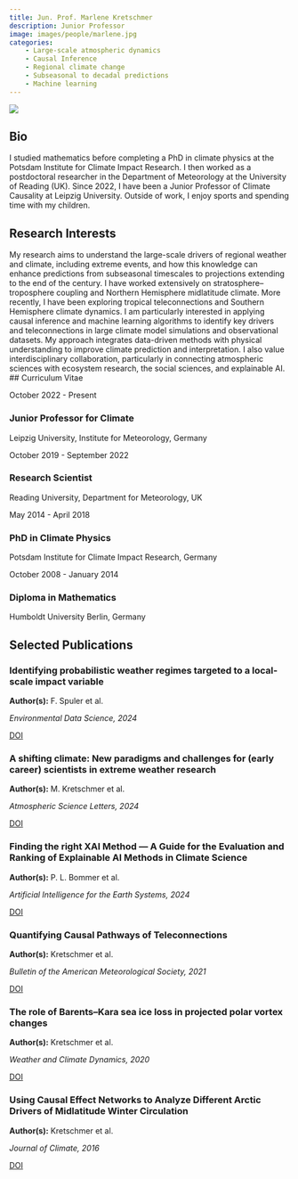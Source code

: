 ```yaml
---
title: Jun. Prof. Marlene Kretschmer
description: Junior Professor
image: images/people/marlene.jpg
categories:
    - Large-scale atmospheric dynamics 
    - Causal Inference
    - Regional climate change
    - Subseasonal to decadal predictions
    - Machine learning
---
```



<div class="profile-container">
<div class="profile-image-container">
<img src="/images/people/marlene.jpg" class="profile-image">
<div class="social-icons">
  <a href="mailto:marlene.kretschmer@uni-leipzig.de" target="_blank">
    <i class="fa-solid fa-envelope"></i>
  </a>
  <a href="https://orcid.org/0000-0002-2756-9526" target="_blank">
    <i class="fa-brands fa-orcid"></i>
  </a>
  <a href="https://www.physes.uni-leipzig.de/en/institut-fuer-meteorologie/forschung/arbeitsgruppe-klimakausalitaet/team" target="_blank">
    <i class="fa-solid fa-building-columns"></i>
  </a>
  <a href="https://bsky.app/profile/marleneclimate.bsky.social" target="_blank">
    <i class="fa-brands fa-bluesky"></i>
  </a>
</div>
</div>

<div class="bio-content">

## Bio  

I studied mathematics before completing a PhD in climate physics at the Potsdam Institute for Climate Impact Research. I then worked as a postdoctoral researcher in the Department of Meteorology at the University of Reading (UK). Since 2022, I have been a Junior Professor of Climate Causality at Leipzig University. Outside of work, I enjoy sports and spending time with my children.

</div>
</div>

## Research Interests

My research aims to understand the large-scale drivers of regional weather and climate, including extreme events, and how this knowledge can enhance predictions from subseasonal timescales to projections extending to the end of the century. I have worked extensively on stratosphere–troposphere coupling and Northern Hemisphere midlatitude climate. More recently, I have been exploring tropical teleconnections and Southern Hemisphere climate dynamics. I am particularly interested in applying causal inference and machine learning algorithms to identify key drivers and teleconnections in large climate model simulations and observational datasets. My approach integrates data-driven methods with physical understanding to improve climate prediction and interpretation. I also value interdisciplinary collaboration, particularly in connecting atmospheric sciences with ecosystem research, the social sciences, and explainable AI.
## Curriculum Vitae <span class="cv-toggle" data-bs-toggle="collapse" data-bs-target="#cv-timeline" aria-expanded="false"></span>

<div id="cv-timeline" class="collapse">
<div class="timeline">
<div class="timeline-item">
<div class="timeline-date">October 2022 - Present</div>
<div class="timeline-content">
<h3>Junior Professor for Climate</h3>
<p>Leipzig University, Institute for Meteorology, Germany</p>
</div>
</div>

<div class="timeline-item">
<div class="timeline-date">October 2019 - September 2022</div>
<div class="timeline-content">
<h3>Research Scientist</h3>
<p>Reading University, Department for Meteorology, UK</p>
</div>
</div>

<div class="timeline-item">
<div class="timeline-date">May 2014 - April 2018</div>
<div class="timeline-content">
<h3>PhD in Climate Physics</h3>
<p>Potsdam Institute for Climate Impact Research, Germany</p>
</div>
</div>

<div class="timeline-item">
<div class="timeline-date">October 2008 - January 2014</div>
<div class="timeline-content">
<h3>Diploma in Mathematics</h3>
<p>Humboldt University Berlin, Germany</p>
</div>
</div>
</div>
</div>


## Selected Publications


<div class="publications-grid">

<div class="publication-card">
<h3>Identifying probabilistic weather regimes targeted to a local-scale impact variable</h3>
<p><b>Author(s):</b> F. Spuler et al.</p>
<p><i>Environmental Data Science, 2024</i></p>
<div class="pub-links">
<a href="https://doi.org/10.1017/eds.2024.29"></i> DOI</a>
</div>
</div>

<div class="publication-card">
<h3>A shifting climate: New paradigms and challenges for (early career) scientists in extreme weather research</h3>
<p><b>Author(s):</b> M. Kretschmer et al.</p>
<p><i>Atmospheric Science Letters, 2024</i></p>
<div class="pub-links">
<a href="https://doi.org/10.1002/asl.1268"></i> DOI</a>
</div>
</div>

<div class="publication-card">
<h3>Finding the right XAI Method — A Guide for the Evaluation and Ranking of Explainable AI Methods in Climate Science</h3>
<p><b>Author(s):</b> P. L. Bommer et al.</p>
<p><i>Artificial Intelligence for the Earth Systems, 2024</i></p>
<div class="pub-links">
<a href="https://doi.org/10.1175/aies-d-23-0074.1"></i> DOI</a>
</div>
</div>

<div class="publication-card">
<h3>Quantifying Causal Pathways of Teleconnections</h3>
<p><b>Author(s):</b> Kretschmer et al.</p>
<p><i>Bulletin of the American Meteorological Society, 2021</i></p>
<div class="pub-links">
<a href="https://doi.org/10.1175/BAMS-D-20-0117.1"></i> DOI</a>
</div>
</div>

<div class="publication-card">
<h3>The role of Barents–Kara sea ice loss in projected polar vortex changes</h3>
<p><b>Author(s):</b> Kretschmer et al.</p>
<p><i>Weather and Climate Dynamics, 2020</i></p>
<div class="pub-links">
<a href="https://wcd.copernicus.org/articles/1/715/2020/"></i> DOI</a>
</div>
</div>

<div class="publication-card">
<h3>Using Causal Effect Networks to Analyze Different Arctic Drivers of Midlatitude Winter Circulation</h3>
<p><b>Author(s):</b> Kretschmer et al.</p>
<p><i>Journal of Climate, 2016</i></p>
<div class="pub-links">
<a href="https://doi.org/10.1175/jcli-d-15-0654.1"></i> DOI</a>
</div>
</div>

</div>
